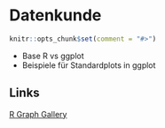 # Datenkunde {#vis}

```r
knitr::opts_chunk$set(comment = "#>")
```

* Base R vs ggplot 
* Beispiele für Standardplots in ggplot





## Links
[R Graph Gallery](https://www.r-graph-gallery.com/)






